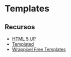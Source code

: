 # Templates

## Recursos

- [HTML 5 UP](https://html5up.net/)
- [Templated](https://templated.co/)
- [Wrappixel Free Templates](https://www.wrappixel.com/?s=free&post_type=download)
